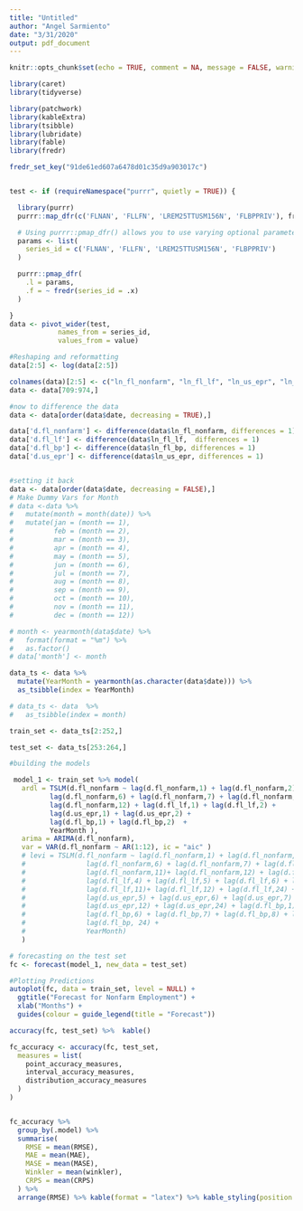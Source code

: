```yaml
---
title: "Untitled"
author: "Angel Sarmiento"
date: "3/31/2020"
output: pdf_document
---
```


```r
knitr::opts_chunk$set(echo = TRUE, comment = NA, message = FALSE, warning = FALSE)
```

```r
library(caret)
library(tidyverse)

library(patchwork)
library(kableExtra)
library(tsibble)
library(lubridate)
library(fable)
library(fredr)
```

```r
fredr_set_key("91de61ed607a6478d01c35d9a903017c")


test <- if (requireNamespace("purrr", quietly = TRUE)) {

  library(purrr)
  purrr::map_dfr(c('FLNAN', 'FLLFN', 'LREM25TTUSM156N', 'FLBPPRIV'), fredr)

  # Using purrr::pmap_dfr() allows you to use varying optional parameters
  params <- list(
    series_id = c('FLNAN', 'FLLFN', 'LREM25TTUSM156N', 'FLBPPRIV')
  )

  purrr::pmap_dfr(
    .l = params,
    .f = ~ fredr(series_id = .x)
  )

} 
data <- pivot_wider(test, 
            names_from = series_id,
            values_from = value)

```



```r
#Reshaping and reformatting
data[2:5] <- log(data[2:5]) 

colnames(data)[2:5] <- c("ln_fl_nonfarm", "ln_fl_lf", "ln_us_epr", "ln_fl_bp")
data <- data[709:974,]

#now to difference the data
data <- data[order(data$date, decreasing = TRUE),]

data['d.fl_nonfarm'] <- difference(data$ln_fl_nonfarm, differences = 1)
data['d.fl_lf'] <- difference(data$ln_fl_lf,  differences = 1) 
data['d.fl_bp'] <- difference(data$ln_fl_bp, differences = 1)
data['d.us_epr'] <- difference(data$ln_us_epr, differences = 1) 


#setting it back
data <- data[order(data$date, decreasing = FALSE),]
# Make Dummy Vars for Month
# data <-data %>% 
#   mutate(month = month(date)) %>% 
#   mutate(jan = (month == 1),
#          feb = (month == 2),
#          mar = (month == 3),
#          apr = (month == 4),
#          may = (month == 5),
#          jun = (month == 6),
#          jul = (month == 7),
#          aug = (month == 8),
#          sep = (month == 9),
#          oct = (month == 10),
#          nov = (month == 11),
#          dec = (month == 12)) 

# month <- yearmonth(data$date) %>% 
#   format(format = "%m") %>% 
#   as.factor()
# data['month'] <- month

data_ts <- data %>% 
  mutate(YearMonth = yearmonth(as.character(data$date))) %>%
  as_tsibble(index = YearMonth)

# data_ts <- data  %>% 
#   as_tsibble(index = month)

```

```r
train_set <- data_ts[2:252,] 

test_set <- data_ts[253:264,]

```

```r
#building the models

 model_1 <- train_set %>% model(
   ardl = TSLM(d.fl_nonfarm ~ lag(d.fl_nonfarm,1) + lag(d.fl_nonfarm,2) + lag(d.fl_nonfarm,3) + lag(d.fl_nonfarm,4) + lag(d.fl_nonfarm,5) +
          lag(d.fl_nonfarm,6) + lag(d.fl_nonfarm,7) + lag(d.fl_nonfarm,8) + lag(d.fl_nonfarm,9) + lag(d.fl_nonfarm,10) + lag(d.fl_nonfarm,11)+
          lag(d.fl_nonfarm,12) + lag(d.fl_lf,1) + lag(d.fl_lf,2) +
          lag(d.us_epr,1) + lag(d.us_epr,2) +
          lag(d.fl_bp,1) + lag(d.fl_bp,2)  +
          YearMonth ),
   arima = ARIMA(d.fl_nonfarm),
   var = VAR(d.fl_nonfarm ~ AR(1:12), ic = "aic" )
   # levi = TSLM(d.fl_nonfarm ~ lag(d.fl_nonfarm,1) + lag(d.fl_nonfarm,2) + lag(d.fl_nonfarm,3) + lag(d.fl_nonfarm,4) + lag(d.fl_nonfarm,5) +
   #               lag(d.fl_nonfarm,6) + lag(d.fl_nonfarm,7) + lag(d.fl_nonfarm,8) + lag(d.fl_nonfarm,9) + lag(d.fl_nonfarm,10) +
   #               lag(d.fl_nonfarm,11)+ lag(d.fl_nonfarm,12) + lag(d.fl_nonfarm,24)+ lag(d.fl_lf,1) + lag(d.fl_lf,2) + lag(d.fl_lf,3) +
   #               lag(d.fl_lf,4) + lag(d.fl_lf,5) + lag(d.fl_lf,6) + lag(d.fl_lf,7) + lag(d.fl_lf,8) + lag(d.fl_lf,9) + lag(d.fl_lf,10) +
   #               lag(d.fl_lf,11)+ lag(d.fl_lf,12) + lag(d.fl_lf,24) + lag(d.us_epr,1) + lag(d.us_epr,2) + lag(d.us_epr,3) + lag(d.us_epr,4) +
   #               lag(d.us_epr,5) + lag(d.us_epr,6) + lag(d.us_epr,7) + lag(d.us_epr,8) + lag(d.us_epr,9) + lag(d.us_epr,10) + lag(d.us_epr,11)+
   #               lag(d.us_epr,12) + lag(d.us_epr,24) + lag(d.fl_bp,1) + lag(d.fl_bp,2) + lag(d.fl_bp,3) + lag(d.fl_bp,4) + lag(d.fl_bp,5) +
   #               lag(d.fl_bp,6) + lag(d.fl_bp,7) + lag(d.fl_bp,8) + lag(d.fl_bp,9) + lag(d.fl_bp,10) + lag(d.fl_bp,11)+ lag(d.fl_bp,12) +
   #               lag(d.fl_bp, 24) +
   #               YearMonth)
   )

# forecasting on the test set 
fc <- forecast(model_1, new_data = test_set)

#Plotting Predictions
autoplot(fc, data = train_set, level = NULL) +
  ggtitle("Forecast for Nonfarm Employment") +
  xlab("Months") +
  guides(colour = guide_legend(title = "Forecast"))
```

```r
accuracy(fc, test_set) %>%  kable()
```


```r
fc_accuracy <- accuracy(fc, test_set,
  measures = list(
    point_accuracy_measures,
    interval_accuracy_measures,
    distribution_accuracy_measures
  )
)


fc_accuracy %>%
  group_by(.model) %>%
  summarise(
    RMSE = mean(RMSE),
    MAE = mean(MAE),
    MASE = mean(MASE),
    Winkler = mean(winkler),
    CRPS = mean(CRPS)
  ) %>%
  arrange(RMSE) %>% kable(format = "latex") %>% kable_styling(position = "center", latex_options = "striped")
```



